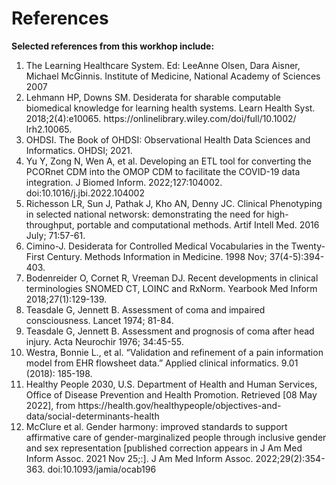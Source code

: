 # References 

**Selected references from this workhop include:**

1. The Learning Healthcare System.  Ed: LeeAnne Olsen, Dara Aisner, Michael McGinnis. Institute of Medicine, National Academy of Sciences 2007
2. Lehmann HP, Downs SM. Desiderata for sharable computable biomedical knowledge for learning health systems. Learn Health Syst. 2018;2(4):e10065. https://onlinelibrary.wiley.com/doi/full/10.1002/ lrh2.10065.
3. OHDSI. The Book of OHDSI: Observational Health Data Sciences and Informatics. OHDSI; 2021.
4. Yu Y, Zong N, Wen A, et al. Developing an ETL tool for converting the PCORnet CDM into the OMOP CDM to facilitate the COVID-19 data integration. J Biomed Inform. 2022;127:104002. doi:10.1016/j.jbi.2022.104002
5. Richesson LR, Sun J, Pathak J, Kho AN, Denny JC.  Clinical Phenotyping in selected  national networsk: demonstrating the need for high-throughput, portable and computational methods.  Artif Intell Med. 2016 July; 71:57-61.
6. Cimino-J. Desiderata for Controlled Medical Vocabularies in the Twenty-First Century. Methods Information in Medicine. 1998 Nov; 37(4-5):394-403.
7. Bodenreider O, Cornet R, Vreeman DJ. Recent developments in clinical terminologies SNOMED CT, LOINC and RxNorm.  Yearbook Med Inform 2018;27(1):129-139.
8. Teasdale G, Jennett B. Assessment of coma and impaired consciousness. Lancet 1974; 81-84. 
9. Teasdale G, Jennett B. Assessment and prognosis of coma after head injury. Acta Neurochir 1976; 34:45-55. 
10. Westra, Bonnie L., et al. "Validation and refinement of a pain information model from EHR flowsheet data." Applied clinical informatics. 9.01 (2018): 185-198.
11. Healthy People 2030, U.S. Department of Health and Human Services, Office of Disease Prevention and Health Promotion. Retrieved [08 May 2022], from https://health.gov/healthypeople/objectives-and-data/social-determinants-health
12. McClure et al. Gender harmony: improved standards to support affirmative care of gender-marginalized people through inclusive gender and sex representation [published correction appears in J Am Med Inform Assoc. 2021 Nov 25;:]. J Am Med Inform Assoc. 2022;29(2):354-363. doi:10.1093/jamia/ocab196




